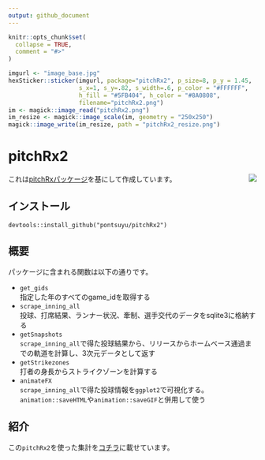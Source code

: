 ```yaml
---
output: github_document
---
```


<!-- README.md is generated from README.Rmd. Please edit that file -->

```r
knitr::opts_chunk$set(
  collapse = TRUE,
  comment = "#>"
)
```

```r
imgurl <- "image_base.jpg"
hexSticker::sticker(imgurl, package="pitchRx2", p_size=8, p_y = 1.45,
                    s_x=1, s_y=.82, s_width=.6, p_color = "#FFFFFF", 
                    h_fill = "#5FB404", h_color = "#8A0808",
                    filename="pitchRx2.png")
im <- magick::image_read("pitchRx2.png")
im_resize <- magick::image_scale(im, geometry = "250x250")
magick::image_write(im_resize, path = "pitchRx2_resize.png")
```

# pitchRx2
<img src="pitchRx2_resize.png" align="right">
これは[pitchRxパッケージ](https://github.com/cpsievert/pitchRx)を基にして作成しています。

## インストール
`devtools::install_github("pontsuyu/pitchRx2")`

## 概要
パッケージに含まれる関数は以下の通りです。

- `get_gids`<br>
    指定した年のすべてのgame_idを取得する
- `scrape_inning_all`<br>
    投球、打席結果、ランナー状況、牽制、選手交代のデータをsqlite3に格納する
- `getSnapshots`<br>
    `scrape_inning_all`で得た投球結果から、リリースからホームベース通過までの軌道を計算し、3次元データとして返す
- `getStrikezones`<br>
    打者の身長からストライクゾーンを計算する
- `animateFX`<br>
    `scrape_inning_all`で得た投球情報を`ggplot2`で可視化する。`animation::saveHTML`や`animation::saveGIF`と併用して使う


## 紹介

この`pitchRx2`を使った集計を[コチラ](https://pontsuyu.github.io/tsuyulog/post/2018/02/03/pitchf/x%E3%81%8B%E3%82%89%E8%A6%8B%E3%81%9F%E7%94%B0%E4%B8%AD%E5%B0%86%E5%A4%A7%E6%8A%95%E6%89%8B%EF%BC%91/)に載せています。

